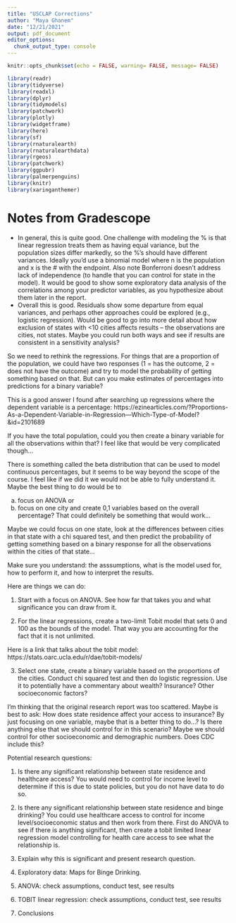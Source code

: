 ```yaml
---
title: "USCLAP Corrections"
author: "Maya Ghanem"
date: "12/21/2021"
output: pdf_document
editor_options: 
  chunk_output_type: console
---
```


```r
knitr::opts_chunk$set(echo = FALSE, warning= FALSE, message= FALSE)
```

```r
library(readr)
library(tidyverse)
library(readxl)
library(dplyr)
library(tidymodels)
library(patchwork)
library(plotly)
library(widgetframe)
library(here)
library(sf)
library(rnaturalearth)
library(rnaturalearthdata)
library(rgeos)
library(patchwork)
library(ggpubr)
library(palmerpenguins)
library(knitr)
library(xaringanthemer)
```

# Notes from Gradescope

- In general, this is quite good. One challenge with modeling the % is that linear regression treats them as having equal variance, but the population sizes differ markedly, so the %'s should have different variances. Ideally you'd use a binomial model where n is the  population and x is the # with the endpoint. Also note Bonferroni doesn't address lack of independence (to handle that you can control for state in the model). It would be good to show some exploratory data analysis of the correlations among your predictor variables, as you hypothesize about them later in the report.
- Overall this is good. Residuals show some departure from equal variances, and perhaps other approaches could be explored (e.g., logistic regression).  Would be good to go into more detail about how exclusion of states with <10 cities affects results -- the observations are cities, not states.  Maybe you could run both ways and see if results are consistent in a sensitivity analysis?

So we need to rethink the regressions. For things that are a proportion of the population, we could have two responses (1 = has the outcome, 2 = does not have the outcome) and try to model the probability of getting something based on that. But can you make estimates of percentages into predictions for a binary variable? 

This is a good answer I found after searching up regressions where the dependent variable is a percentage: https://ezinearticles.com/?Proportions-As-a-Dependent-Variable-in-Regression---Which-Type-of-Model?&id=2101689 

If you have the total population, could you then create a binary variable for all the observations within that? I feel like that would be very complicated though... 

There is something called the beta distribution that can be used to model continuous percentages, but it seems to be way beyond the scope of the course. I feel like if we did it we would not be able to fully understand it. Maybe the best thing to do would be to 

a) focus on ANOVA or
b) focus on one city and create 0,1 variables based on the overall percentage? That could definitely be something that would work...

Maybe we could focus on one state, look at the differences between cities in that state with a chi squared test, and then predict the probability of getting something based on a binary response for all the observations within the cities of that state...

Make sure you understand: the asssumptions, what is the model used for, how to perform it, and how to interpret the results.

Here are things we can do:

1) Start with a focus on ANOVA. See how far that takes you and what significance you can draw from it.

2) For the linear regressions, create a two-limit Tobit model that sets 0 and 100 as the bounds of the model. That way you are accounting for the fact that it is not unlimited.

Here is a link that talks about the tobit model: https://stats.oarc.ucla.edu/r/dae/tobit-models/  

3) Select one state, create a binary variable based on the proportions of the cities. Conduct chi squared test and then do logistic regression. Use it to potentially have a commentary about wealth? Insurance? Other socioeconomic factors?

I'm thinking that the original research report was too scattered. Maybe is best to ask: How does state residence affect your access to insurance? By just focusing on one variable, maybe that is a better thing to do...? Is there anything else that we should control for in this scenario? Maybe we should control for other socioeconomic and demographic numbers. Does CDC include this?

Potential research questions:

1) Is there any significant relationship between state residence and healthcare access? You would need to control for income level to determine if this is due to state policies, but you do not have data to do so.

2) Is there any significant relationship between state residence and binge drinking? You could use healthcare access to control for income level/socioeconomic status and then work from there. First do ANOVA to see if there is anything significant, then create a tobit limited linear regression model controlling for health care access to see what the relationship is.
 
0) Explain why this is significant and present research question. 
1) Exploratory data: Maps for Binge Drinking. 
2) ANOVA: check assumptions, conduct test, see results
3) TOBIT linear regression: check assumptions, conduct test, see results
4) Conclusions




